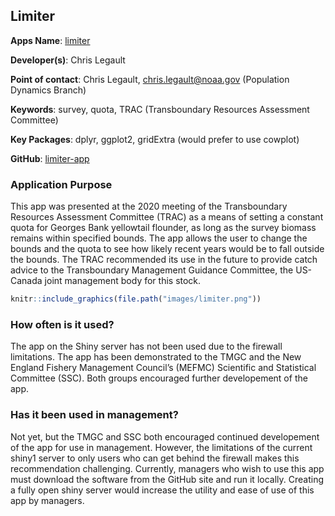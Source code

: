 ## Limiter

**Apps Name**: [limiter](http://shiny1.nefsc.noaa.gov:3838/clegault/limiter/)

**Developer(s)**: Chris Legault
  
**Point of contact**: Chris Legault, <chris.legault@noaa.gov> (Population Dynamics Branch)
  
**Keywords**: survey, quota, TRAC (Transboundary Resources Assessment Committee)

**Key Packages**: dplyr, ggplot2, gridExtra (would prefer to use cowplot)

**GitHub**: [limiter-app](https://github.com/cmlegault/limiter)

### Application Purpose

This app was presented at the 2020 meeting of the Transboundary Resources Assessment Committee (TRAC) as a means of setting a constant quota for Georges Bank yellowtail flounder, as long as the survey biomass remains within specified bounds. The app allows the user to change the bounds and the quota to see how likely recent years would be to fall outside the bounds. The TRAC recommended its use in the future to provide catch advice to the Transboundary Management Guidance Committee, the US-Canada joint management body for this stock. 

```r
knitr::include_graphics(file.path("images/limiter.png"))
```


### How often is it used? 

The app on the Shiny server has not been used due to the firewall limitations. The app has been demonstrated to the TMGC and the New England Fishery Management Council's (MEFMC) Scientific and Statistical Committee (SSC). Both groups encouraged further developement of the app.

### Has it been used in management?

Not yet, but the TMGC and SSC both encouraged continued developement of the app for use in management. However, the limitations of the current shiny1 server to only users who can get behind the firewall makes this recommendation challenging. Currently, managers who wish to use this app must download the software from the GitHub site and run it locally. Creating a fully open shiny server would increase the utility and ease of use of this app by managers.
